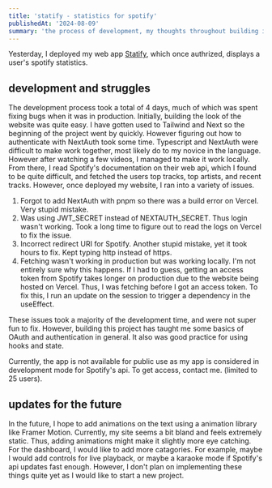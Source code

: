 ```yaml
---
title: 'statify - statistics for spotify'
publishedAt: '2024-08-09'
summary: 'the process of development, my thoughts throughout building it, and updates for the future'
---
```


Yesterday, I deployed my web app [Statify](https://statify.nigelloh.com), which once authrized, displays a user's spotify statistics. 

## development and struggles

The development process took a total of 4 days, much of which was spent fixing bugs when it was in production. Initially, building the look of the website was quite easy. I have gotten used to Tailwind and Next so the beginning of the project went by quickly. However figuring out how to authenticate with NextAuth took some time. Typescript and NextAuth were difficult to make work together, most likely do to my novice in the language. However after watching a few videos, I managed to make it work locally. From there, I read Spotify's documentation on their web api, which I found to be quite difficult, and fetched the users top tracks, top artists, and recent tracks. However, once deployed my website, I ran into a variety of issues.

1. Forgot to add NextAuth with pnpm so there was a build error on Vercel. Very stupid mistake.
2. Was using JWT_SECRET instead of NEXTAUTH_SECRET. Thus login wasn't working. Took a long time to figure out to read the logs on Vercel to fix the issue.
3. Incorrect redirect URI for Spotify. Another stupid mistake, yet it took hours to fix. Kept typing http instead of https.  
4. Fetching wasn't working in production but was working locally. I'm not entirely sure why this happens. If I had to guess, getting an access token from Spotify takes longer on production due to the website being hosted on Vercel. Thus, I was fetching before I got an access token. To fix this, I run an update on the session to trigger a dependency in the useEffect.

These issues took a majority of the development time, and were not super fun to fix. However, building this project has taught me some basics of OAuth and authentication in general. It also was good practice for using hooks and state. 

Currently, the app is not available for public use as my app is considered in development mode for Spotify's api. To get access, contact me. (limited to 25 users).

## updates for the future

In the future, I hope to add animations on the text using a animation library like Framer Motion. Currently, my site seems a bit bland and feels extremely static. Thus, adding animations might make it slightly more eye catching. For the dashboard, I would like to add more catagories. For example, maybe I would add controls for live playback, or maybe a karaoke mode if Spotify's api updates fast enough. However, I don't plan on implementing these things quite yet as I would like to start a new project. 
